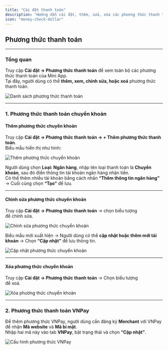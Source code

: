 ```yaml
---
title: "Cài đặt thanh toán"
description: "Hướng dẫn cài đặt, thêm, sửa, xóa các phương thức thanh toán (chuyển khoản, VNPay)."
icon: "money-check-dollar"
---
```


## **Phương thức thanh toán**

---

### **Tổng quan**

Truy cập **Cài đặt → Phương thức thanh toán** để xem toàn bộ các phương thức thanh toán của Mini App.\
Tại đây, người dùng có thể **thêm, xem, chỉnh sửa, hoặc xoá** phương thức thanh toán.

<Frame>
  <img
    src="https://aimini-upload.sgp1.digitaloceanspaces.com/image687_3ebd45a8d7.png"
    alt="Danh sách phương thức thanh toán"
    style={{ borderRadius:"0.5rem" }}
  />
</Frame>

---

### **1. Phương thức thanh toán chuyển khoản**

#### **Thêm phương thức chuyển khoản**

Truy cập **Cài đặt → Phương thức thanh toán → + Thêm phương thức thanh toán**.\
Biểu mẫu hiển thị như hình:

<Frame>
  <img
    src="https://aimini-upload.sgp1.digitaloceanspaces.com/image688_89ef85dcb8.png"
    alt="Thêm phương thức chuyển khoản"
    style={{ borderRadius:"0.5rem" }}
  />
</Frame>

Người dùng chọn **Loại: Ngân hàng**, nhập tên loại thanh toán là **Chuyển khoản**, sau đó điền thông tin tài khoản ngân hàng nhận tiền.\
Có thể thêm nhiều tài khoản bằng cách nhấn **“Thêm thông tin ngân hàng”** → Cuối cùng chọn **“Tạo”** để lưu.

---

#### **Chỉnh sửa phương thức chuyển khoản**

Truy cập **Cài đặt → Phương thức thanh toán** → chọn biểu tượng\
<Icon icon="edit" color="#cfcfcf" size={15} /> để chỉnh sửa.

<Frame>
  <img
    src="https://aimini-upload.sgp1.digitaloceanspaces.com/image689_64807cf520.png"
    alt="Chỉnh sửa phương thức chuyển khoản"
    style={{ borderRadius:"0.5rem" }}
  />
</Frame>

Biểu mẫu mới xuất hiện → Người dùng có thể **cập nhật hoặc thêm mới tài khoản** → Chọn **“Cập nhật”** để lưu thông tin.

<Frame>
  <img
    src="https://aimini-upload.sgp1.digitaloceanspaces.com/image690_8c37e67f3d.png"
    alt="Cập nhật phương thức chuyển khoản"
    style={{ borderRadius:"0.5rem" }}
  />
</Frame>

---

#### **Xóa phương thức chuyển khoản**

Truy cập **Cài đặt → Phương thức thanh toán** → Chọn biểu tượng\
<Icon icon="trash-2" color="#cfcfcf" size={15} /> để xoá.

<Frame>
  <img
    src="https://aimini-upload.sgp1.digitaloceanspaces.com/image691_b2ab436acf.png"
    alt="Xóa phương thức chuyển khoản"
    style={{ borderRadius:"0.5rem" }}
  />
</Frame>

---

### **2. Phương thức thanh toán VNPay**

Để thêm phương thức VNPay, người dùng cần đăng ký **Merchant** với VNPay để nhận **Mã website** và **Mã bí mật**.\
Nhập hai mã này vào tab **VNPay**, bật trạng thái và chọn **“Cập nhật”**.

<Frame>
  <img
    src="https://aimini-upload.sgp1.digitaloceanspaces.com/image692_6b13f11ba7.png"
    alt="Cấu hình phương thức VNPay"
    style={{ borderRadius:"0.5rem" }}
  />
</Frame>